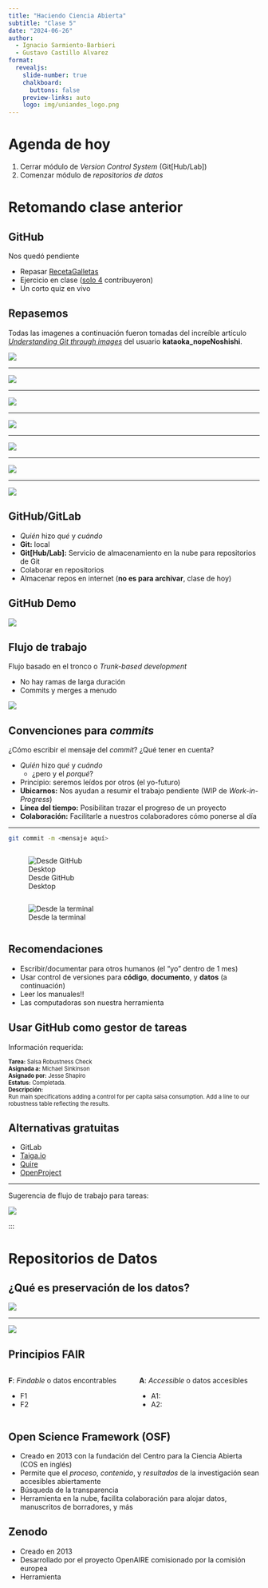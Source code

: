 ```yaml
---
title: "Haciendo Ciencia Abierta"
subtitle: "Clase 5"
date: "2024-06-26"
author: 
  - Ignacio Sarmiento-Barbieri
  - Gustavo Castillo Alvarez
format:
  revealjs: 
    slide-number: true
    chalkboard: 
      buttons: false
    preview-links: auto
    logo: img/uniandes_logo.png
---
```


# Agenda de hoy

1. Cerrar módulo de *Version Control System* (Git[Hub/Lab])
2. Comenzar módulo de *repositorios de datos*

# Retomando clase anterior
<!-- ##################################################### -->
<!-- ###############        MOTIVACION       ############# -->
<!-- ##################################################### -->

## GitHub

Nos quedó pendiente 

- Repasar [RecetaGalletas](https://github.com/guscastilloa/RecetaGalletas)
- Ejercicio en clase ([solo 4](https://github.com/guscastilloa/RecetaGalletas/graphs/contributors) contribuyeron)
- Un corto quiz en vivo

## Repasemos

Todas las imagenes a continuación fueron tomadas del increíble artículo [*Understanding Git through images*](https://dev.to/nopenoshishi/understanding-git-through-images-4an1) del usuario **kataoka_nopeNoshishi**. 

![](img/git_nopenoshishi1.jpeg)

---

![](img/git_nopenoshishi2.jpeg)

---

![](img/git_nopenoshishi3.jpeg)

---

![](img/git_nopenoshishi4.jpeg)

---

![](img/git_nopenoshishi5.jpeg)

---

![](img/git_nopenoshishi6.jpeg)

---

![](img/git_nopenoshishi7.jpeg)




## GitHub/GitLab

- *Quién* hizo *qué* y *cuándo*
- **Git:** local
- **Git[Hub/Lab]:** Servicio de almacenamiento en la nube para repositorios de Git
- Colaborar en repositorios
- Almacenar repos en internet (**no es para archivar**, clase de hoy)

## GitHub Demo

![](img/baticomputer_meme.jpg)

## Flujo de trabajo

Flujo basado en el tronco o *Trunk-based development*

- No hay ramas de larga duración
- Commits y merges a menudo

![](img/Trunk-Based-Development.jpeg)



## Convenciones para *commits*

¿Cómo escribir el mensaje del *commit*? ¿Qué tener en cuenta?

:::incremental
- *Quién* hizo *qué* y *cuándo*
  - ¿pero y el *porqué*?
- Principio: seremos leídos por otros (el yo-futuro)
- **Ubicarnos:** Nos ayudan a resumir el trabajo pendiente (WIP de *Work-in-Progress*)
- **Línea del tiempo:** Posibilitan trazar el progreso de un proyecto
- **Colaboración:** Facilitarle a nuestros colaboradores cómo ponerse al día
:::

---

```.sh
git commit -m <mensaje aquí>
```


::: .columns
<!-- col_start -->

::: {.column width="40%"}
![Desde GitHub Desktop](img/commit_msg_desktop.png)
:::

::: {.column width="60%"}
![Desde la terminal](img/commit_msg_cli.png)

:::

<!-- col_end -->
:::




## Recomendaciones

- Escribir/documentar para otros humanos (el "yo" dentro de 1 mes)
- Usar control de versiones para **código**, **documento**, y **datos** (a continuación)
- Leer los manuales!!
- Las computadoras son nuestra herramienta


## Usar GitHub como gestor de tareas

Información requerida:

::: {style="font-size: 80%;"}
**Tarea:** Salsa Robustness Check \
**Asignada a:** Michael Sinkinson \
**Asignado por:** Jesse Shapiro \
<!-- Subscribed to Comments: Matthew Gentzkow \ -->
**Estatus:** Completada. \
**Descripción:** \
Run main specifications adding a control for per capita salsa consumption.
Add a line to our robustness table reflecting the results.
:::

## Alternativas gratuitas

- GitLab
- [Taiga.io](https://taiga.io/)
- [Quire](https://quire.io/)
- [OpenProject](https://www.openproject.org/)

---

Sugerencia de flujo de trabajo para tareas:

![](img/jira_workflow.png)

:::

# Repositorios de Datos

## ¿Qué es preservación de los datos?

![](img/from_renku.png)

---
![](img/fair_principles.png)

## Principios FAIR


:::columns
<!-- colstart -->

::: {.column width="50%"}

**F**: *Findable* o datos encontrables

- F1
- F2

:::

::: {.column width="50%"}

**A**: *Accessible* o datos accesibles

- A1: 
- A2: 

:::

<!-- colend -->
:::





## Open Science Framework (OSF)

- Creado en 2013 con la fundación del Centro para la Ciencia Abierta (COS en inglés)
- Permite que el *proceso*, *contenido*, y *resultados* de la investigación sean accesibles abiertamente
- Búsqueda de la transparencia
- Herramienta en la nube, facilita colaboración para alojar datos, manuscritos de borradores, y más

## Zenodo

- Creado en 2013
- Desarrollado por el proyecto OpenAIRE comisionado por la comisión europea
- Herramienta 
